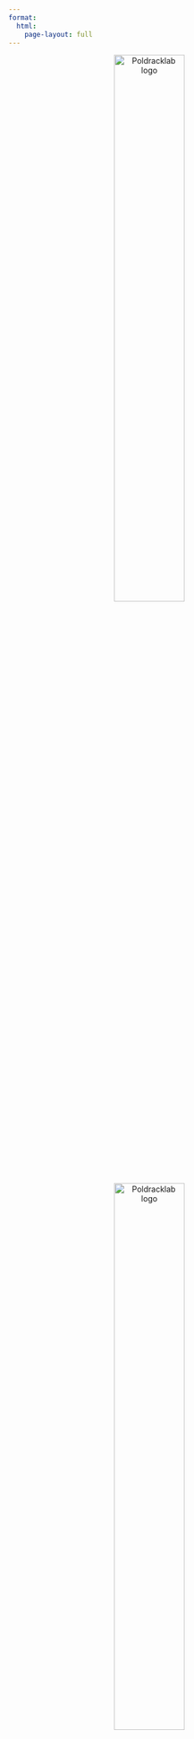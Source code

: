 ```yaml
---
format:
  html:
    page-layout: full
---
```


<center><a><img src="images/stanford-line2-8.png" alt="Poldracklab logo" width="50%"/></a></center>

<br>
<br>

<center><a><img src="images/poldracklab_2022.png" alt="Poldracklab logo" width="50%"/></a></center>

<br>
<br>

Our lab is focused on understanding how the brain gives rise to adaptive human behaviors.  We use a combination of functional neuroimaging, cognitive psychology, and computational modeling to address this question.  We also develop tools and infrastructure to make neuroscience more transparent and reproducible.

In the Poldrack Lab, we want all of our lab members to feel valued,
appreciated, safe, and free to be who they are. We embrace diversity and
are committed to preventing discrimination against people based on
gender identity or expression, sexual orientation, race, ethnicity,
religion, age, neurodiversity, disability status, citizenship, or any
other feature that makes them unique.

We have an online [Lab Manual](labguide/index.html) that outlines our lab's values, principles, and practices.

Our ongoing research projects include:

- network attack
- rdoc

Our ongoing tools and infrastructure projects include:

- openneuro
- fmriprep
- mriqc
- cognitive atlas
- neurovault
- neurosynth

Learn more about our lab's work:

- [Publications](publications.html)
- [Presentations](talks.html)
- [Software](software.html)


<br>
<br>

<a rel="license" href="http://creativecommons.org/licenses/by/4.0/"><img alt="Creative Commons License" style="border-width:0" src="https://i.creativecommons.org/l/by/4.0/88x31.png" /></a><br />This work is licensed under a <a rel="license" href="http://creativecommons.org/licenses/by/4.0/">Creative Commons Attribution 4.0 International License</a>.